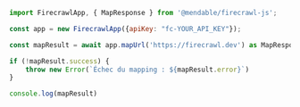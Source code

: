 ```js Node.js
import FirecrawlApp, { MapResponse } from '@mendable/firecrawl-js';

const app = new FirecrawlApp({apiKey: "fc-YOUR_API_KEY"});

const mapResult = await app.mapUrl('https://firecrawl.dev') as MapResponse;

if (!mapResult.success) {
    throw new Error(`Échec du mapping : ${mapResult.error}`)
}

console.log(mapResult)
```

